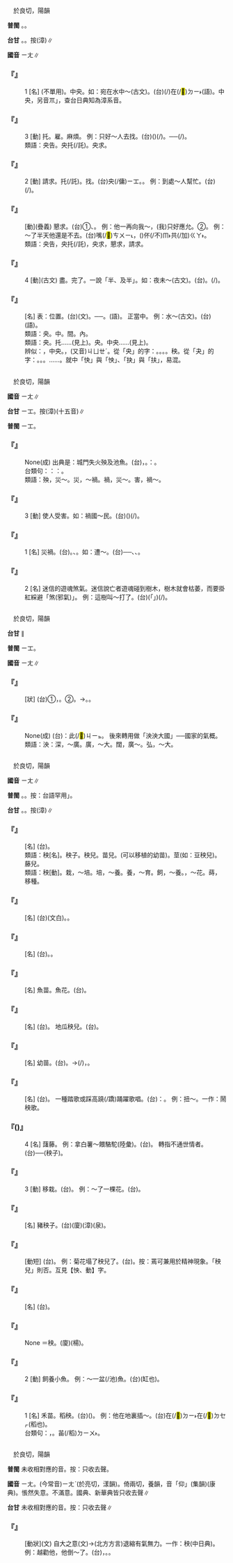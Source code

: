 
=={{ruby|央|ㄧㄤ}}==

　於良切，陽韻

'''普閩''' {{ruby|(文)|ㄧㆲ}}{{ruby|。|ㄧㄤ}}。{{ruby|(語)|ㆭ}}。

'''台甘''' {{ruby|(文)|ㄧㆲ}}。{{ruby|(白)|ㆭ}}。按{{ruby|：|ㄧㄤ}}(漳)∥

'''國音''' <rt>ㄧㄤ</rt>∥

    

==='''『{{ruby|央|ㄧㄤ}}』'''===
:1  [名] (不單用)。中央。如：宛在水中～(古文)。(台){{ruby|宛|ㄨㄢˋ}}{{ruby|然|ㆢㄧㄢˊ}}{{ruby|/|ㄌㄧㄢˊ}}(/{{ruby|親|ㄑㄧㄣ}}{{ruby|像|ㄑㄧㆫ˫}}{{ruby|/|ㄑㄧㆧ˫}})在(/<mark>&#xf9853;</mark>)<rt>ㄉㄧ˫</rt>{{ruby|水|ㄗㄨㄧˋ}}{{ruby|中|ㄉㄧㆲ}}{{ruby|央|ㆭ}}(語)。中央，另音{{ruby|「|ㄉㄤ}}<rt>ㆭ</rt>」，查台日典知為漳系音。
    

==='''『{{ruby|央|ㄧㄤ}}』'''===
:3  [動] 托。雇。麻煩。 例：只好～人去找。(台){{ruby|只|ㄐㄧˋ}}{{ruby|有|ㄨ˫}}{{ruby|央|ㄧㆲ}}{{ruby|/|ㄧㄤ}}{{ruby|人|ㄌㄤˊ}}({{ruby|四|ㄒㄧ˪}}{{ruby|界|ㄍㆤ˪}}{{ruby|/|ㄍㄨㆤ˪}}){{ruby|去|ㄎㄧ˪}}{{ruby|尋|ㄘㄨㆤ˫}}{{ruby|/|ㄘㆤ˫}}{{ruby|而|ㆢㄧˊ}}{{ruby|/|ㄌㄧˊ}}{{ruby|已|ㄧˋ}}(/{{ruby|爾|ㄋㄧㄚ˫}}{{ruby|爾|ㄋㄧㄚ˫}})。──{{ruby|除|ㄉㄨˊ}}{{ruby|起|ㄎㄧˋ}}{{ruby|倩|ㄑㄧㆩ˪}}{{ruby|人|ㄌㄤˊ}}{{ruby|去|ㄎㄧ˪}}{{ruby|尋|ㄘㆤ˫}}{{ruby|/|ㄘㄨㆤ˫}}{{ruby|以|ㄧˋ}}{{ruby|外|ㆣㄨㄚ˫}}{{ruby|無|ㆠㄜˊ}}{{ruby|別|ㄅㄚㆵ ͘}}{{ruby|款|ㄎㄨㄢˋ}}(/{{ruby|物|ㄇㆭㆷ ͘}}{{ruby|/|ㄇㄧㆷ ͘}}){{ruby|法|ㄏㄨㄚㆵ}}{{ruby|度|ㄉㆦ˫}}。
:類語：央告。央托(/託)。央求。
:
    

==='''『{{ruby|央|ㄧㄤ}}』'''===
:2  [動] 請求。托(/託)。找。(台)央(/傭)<rt>ㄧㆲ</rt>{{ruby|/|ㄧㄤ}}。{{ruby|倩|ㄑㄧㆩ˪}}。 例：到處～人幫忙。(台){{ruby|四|ㄒㄧ˪}}{{ruby|界|ㄍㆤ˪}}{{ruby|/|ㄍㄨㆤ˪}}{{ruby|央|ㄧㆲ}}{{ruby|/|ㄧㄤ}}{{ruby|人|ㄌㄤˊ}}(/{{ruby|拜|ㄅㄞ˪}}{{ruby|托|ㄊㆦㆶ}}{{ruby|人|ㄌㄤˊ}}){{ruby|<mark>&#xf91c0;</mark>|ㄉㄠ˪}}{{ruby|骹|ㄎㄚ}}{{ruby|手|ㄑㄧㄨˋ}}。
    

==='''『{{ruby|央|ㄧㄤ}}{{ruby|告|ㄍㄠˋ}}』'''===
: [動](疊義) 懇求。(台)①{{ruby|央|ㄧㆲ}}、{{ruby|央|ㄧㆲ}}{{ruby|托|ㄊㆦㆶ}}。 例：他一再向我～，(我)只好應允。②{{ruby|拜|ㄅㄞ˪}}{{ruby|託|ㄊㆦㆶ}}。 例：～了半天他還是不去。(台){{ruby|好|ㄏㄜˋ}}嘴(/<mark>&#xffb59;</mark>)<rt>ㄘㄨㄧ˪</rt>{{ruby|拜|ㄅㄞ˪}}{{ruby|托|ㄊㆦㆶ}}{{ruby|伊|ㄧ}}{{ruby|歸|ㄍㄨㄧ}}{{ruby|半|ㄅㄨㆩ˪}}{{ruby|晡|ㄅㆦ}}，({{ruby|伊|ㄧ}}){{ruby|猶|ㄧㄠˋ}}{{ruby|是|ㄒㄧ˫}}伓(/不)<rt>ㆬ˫</rt>{{ruby|肯|ㄎㄧㄥˋ}}{{ruby|去|ㄎㄧ˪}}共(/加)<rt>ㄍㄚ˫</rt>{{ruby|咱|ㄌㄢˋ}}{{ruby|行|ㄍㄧㆩˊ}}{{ruby|一|ㄐㄧㆵ ͘}}{{ruby|畷|·ㄗㄨㄚ˫}}。
:類語：央告，央托(/託)，央求，懇求，請求。
:
    

==='''『{{ruby|央|ㄧㄤ}}』'''===
:4  [動](古文) 盡。完了。一說「半、及半」。如：夜未～(古文)。(台){{ruby|夜|ㄧㄚ˫}}{{ruby|未|ㆠㆤ˫}}{{ruby|/|ㆠㄨㆤ˫}}{{ruby|盡|ㄐㄧㄣ˫}}。{{ruby|未|ㆠㄨㆤ˫}}{{ruby|/|ㆠㆤ˫}}{{ruby|及|ㄍㄧㆴ ͘}}(/{{ruby|未|ㆠㆤ˫}}{{ruby|到|ㄍㄠ˪}}){{ruby|半|ㄅㄨㆩ˪}}{{ruby|暝|ㄇㆤˊ}}{{ruby|/|ㄇㄧˊ}}。
    

==='''『{{ruby|中|ㄓㄨㄥ}}{{ruby|央|ㄧㄤ}}』'''===
: [名] 表：位置。(台){{ruby|中|ㄉㄧㆲ}}{{ruby|央|ㄧㆲ}}(文)。──{{ruby|多|ㄉㄜ}}{{ruby|指|ㄐㄧˋ}}{{ruby|政|ㄐㄧㄥ˪}}{{ruby|治|ㄉㄧ˫}}{{ruby|中|ㄉㄧㆲ}}{{ruby|心|ㄒㄧㆬ}}。{{ruby|中|ㄉㄧㆲ}}{{ruby|央|ㆭ}}(語)。 正當中。 例：水～(古文)。(台){{ruby|水|ㄗㄨㄧˋ}}{{ruby|中|ㄉㄧㆲ}}{{ruby|央|ㆭ}}(語)。
:類語：央。中。間。內。
:
:類語：央。托……(見上)。央。中央……(見上)。
:
:辨似：{{ruby|央|ㄧㄤ}}，中央。{{ruby|夬|ㄎㄨㄞˋ}}，(又音)<rt>ㄐㄩㄝˊ</rt>。從「央」的字：{{ruby|怏|ㄧㄤˋ}}。{{ruby|泱|ㄧㄤ}}。{{ruby|鞅|ㄧㄤ}}。{{ruby|殃|ㄧㄤ}}。秧。從「夬」的字：{{ruby|快|ㄎㄨㄞˋ}}。{{ruby|決|ㄐㄩㄝˊ}}。{{ruby|缺|ㄑㄩㄝ}}。{{ruby|抉|ㄐㄩㄝˊ}}……。就中「快」與「怏」、「抉」與「扶」，易混。
:
    

=={{ruby|殃|ㄧㄤ}}==

　於良切，陽韻

'''國音''' <rt>ㄧㄤ</rt>∥

'''台甘''' <rt>ㄧㆲ</rt>。按{{ruby|：|ㄧㄤ}}(漳)(十五音)∥

'''普閩''' <rt>ㄧㆲ</rt>。

    

==='''『{{ruby|殃|ㄧㄤ}}{{ruby|及|ㄐㄧˊ}}{{ruby|池|ㄔˊ}}{{ruby|魚|ㄩˊ}}』'''===
: None(成) 出典是：城門失火殃及池魚。(台){{ruby|城|ㄒㄧㆩˊ}}{{ruby|門|ㄇㆭˊ}}{{ruby|<mark>&#xffb55;</mark>|ㄉㄜㆷ ͘}}{{ruby|火|ㄏㄨㆤˋ}}{{ruby|/|ㄏㆤˋ}}{{ruby|/|ㄏㄜˋ}}{{ruby|燒|ㄒㄧㄜ}}，{{ruby|連|ㄌㄧㄢˊ}}{{ruby|累|ㄌㄨㄧ˫}}{{ruby|著|ㄉㄧㄜㆷ ͘}}{{ruby|城|ㄒㄧㆩˊ}}{{ruby|池|ㄉㄧˊ}}{{ruby|內|ㄌㄞ˫}}{{ruby|丌|ㆤ}}{{ruby|魚|ㄏㄧˊ}}{{ruby|/|ㄏㄨˊ}}。{{ruby|比|ㄅㄧˋ}}{{ruby|喻|ㆡㄨ˫}}{{ruby|/|ㄌㄨ˫}}：{{ruby|無|ㆠㄜˊ}}{{ruby|因|ㄧㄣ}}{{ruby|無|ㆠㄜˊ}}{{ruby|端|ㄉㄨㆩ}}{{ruby|受|ㄒㄧㄨ˫}}{{ruby|著|ㄉㄧㄜㆷ ͘}}{{ruby|別|ㄅㄚㆵ ͘}}{{ruby|人|ㄌㄤˊ}}{{ruby|丌|ㆤ}}{{ruby|連|ㄌㄧㄢˊ}}{{ruby|累|ㄌㄨㄧ˫}}。
:台類句：{{ruby|按|ㄢ˪}}：{{ruby|台|ㄉㄞˊ}}{{ruby|灣|ㄨㄢˊ}}{{ruby|俗|ㄒㄧㆦㆶ ͘}}{{ruby|語|ㆣㄨˋ}}{{ruby|/|ㆣㄧˋ}}{{ruby|有|ㄨ˫}}{{ruby|一|ㄐㄧㆵ ͘}}{{ruby|句|ㄍㄨ˪}}：{{ruby|承|ㄒㄧㄣˊ}}{{ruby|著|ㄉㄧㄜㆷ ͘}}{{ruby|拳|ㄍㄨㄣˊ}}{{ruby|頭|ㄊㄠˊ}}{{ruby|<mark>&#xf91b1;</mark>|ㄆㄨㆤ˪}}{{ruby|/|ㄆㆤ˪}}。
:
:類語：殃，災～。災，～禍。禍，災～。害，禍～。
:
    

==='''『{{ruby|殃|ㄧㄤ}}』'''===
:3  [動] 使人受害。如：禍國～民。(台){{ruby|害|ㄏㄞ˫}}{{ruby|著|ㄉㄧㄜㆷ ͘}}{{ruby|國|ㄍㆦㆶ}}{{ruby|家|ㄍㄚ}}{{ruby|人|ㆢㄧㄣˊ}}{{ruby|/|ㄌㄧㄣˊ}}{{ruby|民|ㆠㄧㄣˊ}}{{ruby|受|ㄒㄧㄨ˫}}{{ruby|災|ㄗㄞ}}{{ruby|難|ㄌㄢ˫}}({{ruby|損|ㄙㄨㄣˋ}}{{ruby|失|ㄒㄧㆵ}}){{ruby|像|ㄑㄧㆧ˫}}{{ruby|/|ㄑㄧㆫ˫}}{{ruby|抵|ㄉㄨˋ}}{{ruby|著|ㄉㄧㄜㆷ ͘}}{{ruby|鬼|ㄍㄨㄧˋ}}(/{{ruby|魔|ㄇㆦˊ}}{{ruby|神|ㄒㄧㄣˊ}}){{ruby|仔|ㄚ}}。
    

==='''『{{ruby|殃|ㄧㄤ}}』'''===
:1  [名] 災禍。(台){{ruby|災|ㄗㄞ}}{{ruby|禍|ㄏㄜ˫}}。{{ruby|災|ㄗㄞ}}{{ruby|厄|ㆤㆷ}}、{{ruby|禍|ㄏㄜ˫}}{{ruby|害|ㄏㄞ˫}}。如：遭～。(台){{ruby|遇|ㆣㄨ˫}}{{ruby|/|ㆠㄨ˫}}{{ruby|著|ㄉㄧㄜㆷ ͘}}{{ruby|災|ㄗㄞ}}{{ruby|厄|ㆤㆷ}}──{{ruby|災|ㄗㄞ}}{{ruby|害|ㄏㄞ˫}}、{{ruby|禍|ㄏㄜ˫}}{{ruby|患|ㄏㄨㄢ˫}}、{{ruby|厄|ㆤㆷ}}{{ruby|運|ㄨㄣ˫}}。
    

==='''『{{ruby|殃|ㄧㄤ}}』'''===
:2  [名] 迷信的遊魂煞氣。迷信說亡者遊魂碰到樹木，樹木就會枯萎，而要掛紅綵避「煞(邪氣)」。 例：這樹叫～打了。(台){{ruby|<mark>&#xffb50;</mark>|ㄐㄧㆵ}}(「{{ruby|此|ㄐㄧˋ}}{{ruby|一|ㄐㄧㆵ ͘}}」)(/{{ruby|此|ㄐㄧㆵ}}){{ruby|欉|ㄗㄤˊ}}{{ruby|樹|ㄑㄧㄨ˫}}{{ruby|仔|ㄚ}}{{ruby|煞|ㄙㄨㄚㆷ}}{{ruby|著|ㄉㄧㄜㆷ ͘}}。
    

=={{ruby|泱|ㄧㄤ}}==

　於良切，陽韻

'''台甘''' {{ruby|(文)|ㄧㆲ}}{{ruby|。|ㄧㆲ˪}}∥

'''普閩''' <rt>ㄧㆲ</rt>。

'''國音''' <rt>ㄧㄤ</rt>∥

    

==='''『{{ruby|泱|ㄧㄤ}}{{ruby|泱|ㄧㄤ}}』'''===
: [狀] (台)①{{ruby|形|ㄏㄧㄥˊ}}{{ruby|容|ㄧㆲˊ}}{{ruby|水|ㄗㄨㄧˋ}}{{ruby|深|ㄑㄧㆬ}}，{{ruby|水|ㄗㄨㄧˋ}}{{ruby|面|ㆠㄧㄣ˫}}{{ruby|廣|ㄍㆲˋ}}{{ruby|闊|ㄎㄨㄚㆷ}}。②{{ruby|雲|ㄏㄨㄣˊ}}{{ruby|氣|ㄎㄧ˪}}{{ruby|興|ㄏㄧㄥ}}{{ruby|起|ㄎㄧˋ}}{{ruby|丌|ㆤ}}{{ruby|款|ㄎㄨㄢˋ}}。→{{ruby|轉|ㄗㄨㄢˋ}}{{ruby|稱|ㄑㄧㄥ}}{{ruby|有|ㄨ˫}}{{ruby|風|ㄏㆲ}}{{ruby|度|ㄉㆦ˫}}。{{ruby|大|ㄉㄞ˫}}{{ruby|方|ㄏㆲ}}。
    

==='''『{{ruby|泱|ㄧㄤ}}{{ruby|泱|ㄧㄤ}}{{ruby|大|ㄉㄚˋ}}{{ruby|風|ㄈㄥ}}』'''===
: None(成) (台){{ruby|按|ㄢ˪}}：此(/<mark>&#xffb50;</mark>)<rt>ㄐㄧㆵ</rt>{{ruby|句|ㄍㄨ˪}}{{ruby|原|ㆣㄨㄢˊ}}{{ruby|是|ㄒㄧ˫}}{{ruby|吳|ㄫㆦˊ}}{{ruby|國|ㄍㆦㆶ}}{{ruby|季|ㄍㄨㄧ˪}}{{ruby|札|ㄗㄚㆴ}}{{ruby|稱|ㄑㄧㄥ}}{{ruby|讚|ㄗㄢˋ}}{{ruby|齊|ㄗㆤˊ}}{{ruby|國|ㄍㆦㆶ}}{{ruby|音|ㄧㆬ}}{{ruby|樂|ㆣㄚㆶ ͘}}{{ruby|丌|ㆤ}}{{ruby|話|ㄨㆤ˫}}。 後來轉用做「泱泱大國」──國家的氣概。
:類語：泱：深，～廣。廣，～大。闊，廣～。弘，～大。
:
    

=={{ruby|秧|ㄧㄤ}}==

　於良切，陽韻

'''國音''' <rt>ㄧㄤ</rt>∥

'''普閩''' {{ruby|(文)|ㄧㆲ}}{{ruby|。|ㄧㄤ}}。{{ruby|(白)|ㄧㆫ}}{{ruby|，|ㆭ}}。按：台語罕用{{ruby|「|ㄧㆫ}}」。

'''台甘''' {{ruby|(文)|ㄧㆲ}}。{{ruby|(語)|ㆭ}}。按{{ruby|：|ㄧㄤ}}(漳)∥

    

==='''『{{ruby|茄|ㄑㄧㄝˊ}}{{ruby|子|·ㄗˇ}}{{ruby|秧|ㄧㄤ}}』'''===
: [名] (台){{ruby|茄|ㄍㄧㄜˊ}}{{ruby|栽|ㄗㄞ}}。
:類語：秧[名]。秧子。秧兒。苗兒。(可以移植的幼苗)。莖(如：豆秧兒)。藤兒。
:
:類語：秧[動]。栽，～培。培，～養。養，～育。飼，～養。{{ruby|種|ㄓㄨㄥˋ}}，～花。蒔，移種。
:
    

==='''『{{ruby|樹|ㄕㄨˋ}}{{ruby|秧|ㄧㄤ}}』'''===
: [名] (台){{ruby|苗|ㆠㄧㄠˊ}}{{ruby|木|ㆠㆦㆶ ͘}}(文白)。{{ruby|樹|ㄑㄧㄨ˫}}{{ruby|仔|ㄚ}}{{ruby|栽|ㄗㄞ}}。
    

==='''『{{ruby|菜|ㄘㄞˋ}}{{ruby|秧|ㄧㄤ}}』'''===
: [名] (台){{ruby|菜|ㄘㄞ˪}}{{ruby|種|ㄐㄧㄥˋ}}。{{ruby|菜|ㄘㄞ˪}}{{ruby|栽|ㄗㄞ}}。
    

==='''『{{ruby|魚|ㄩˊ}}{{ruby|秧|ㄧㄤ}}』'''===
: [名] 魚苗。魚花。(台){{ruby|魚|ㄏㄧˊ}}{{ruby|/|ㄏㄨˊ}}{{ruby|栽|ㄗㄞ}}。
    

==='''『{{ruby|瓜|ㄍㄨㄚ}}{{ruby|秧|ㄧㄤ}}{{ruby|兒|ㄦ}}』'''===
: [名] (台){{ruby|瓜|ㄍㄨㆤ}}{{ruby|藤|ㄉㄧㄣˊ}}。 地瓜秧兒。(台){{ruby|番|ㄏㄢ}}{{ruby|薯|ㄗㄨˊ}}{{ruby|/|ㄐㄧˊ}}{{ruby|藤|ㄉㄧㄣˊ}}。
    

==='''『{{ruby|秧|ㄧㄤ}}{{ruby|子|·ㄗˇ}}』'''===
: [名] 幼苗。(台){{ruby|苗|ㆠㄧㄠˊ}}{{ruby|栽|ㄗㄞ}}。→{{ruby|不|ㄅㄨㆵ}}{{ruby|熟|ㄒㄧㆦㆶ ͘}}(/{{ruby|識|ㄒㄧㆤㆶ}}){{ruby|世|ㄙㆤ˪}}{{ruby|事|ㄙㄨ˫}}{{ruby|丌|ㆤ}}{{ruby|阿|ㄚ}}{{ruby|舍|ㄒㄧㄚˋ}}，{{ruby|富|ㄏㄨ˪}}{{ruby|家|ㄍㄚ}}{{ruby|子|ㄗㄨˋ}}{{ruby|弟|ㄉㆤ˫}}。
    

==='''『{{ruby|秧|ㄧㄤ}}{{ruby|歌|·ㄍㄜ}}』'''===
: [名] (台){{ruby|播|ㄅㆦ˪}}{{ruby|田|ㄘㄢˊ}}{{ruby|歌|ㄍㄨㄚ}}。 一種踏歌或踩高蹺(/蹻)踊躍歌唱。(台){{ruby|歌|ㄍㄨㄚ}}{{ruby|丌|ㆤ}}{{ruby|內|ㄌㄞ˫}}{{ruby|/|ㄌㄨㆤ˫}}{{ruby|容|ㄧㆲˊ}}：{{ruby|相|ㄒㄧㄜ}}{{ruby|/|ㄙㆩ}}{{ruby|褒|ㄅㄜ}}{{ruby|或|ㄧㄚㆷ ͘}}{{ruby|講|ㄍㆲˋ}}{{ruby|故|ㄍㆦ˪}}{{ruby|事|ㄙㄨ˫}}{{ruby|丌|ㆤ}}{{ruby|歌|ㄍㄨㄚ}}{{ruby|舞|ㆠㄨˋ}}{{ruby|劇|ㄍㄧㆦㆶ ͘}}。 例：扭～。一作：鬧秧歌。
    

==='''『{{ruby|秧|ㄧㄤ}}({{ruby|兒|ㄦ}})』'''===
:4  [名] 藷藤。 例：拿白薯～餵駱駝(陸彙)。(台){{ruby|用|ㄧㆲ˫}}{{ruby|白|ㄅㆤㆷ ͘}}{{ruby|薯|ㄗㄨˊ}}{{ruby|/|ㄐㄧˊ}}{{ruby|藤|ㄉㄧㄣˊ}}{{ruby|飼|ㄑㄧ˫}}{{ruby|駱|ㄌㆦㆶ ͘}}{{ruby|駝|ㄉㄜˊ}}。 轉指不通世情者。(台){{ruby|初|ㄘㆦ}}{{ruby|出|ㄘㄨㆵ}}{{ruby|茅|ㄇㄠˊ}}{{ruby|廬|ㄌㄧˊ}}{{ruby|/|ㄌㄨˊ}}{{ruby|無|ㆠㄜˊ}}{{ruby|經|ㄍㄧㄥ}}{{ruby|驗|ㆣㄧㆰ˫}}{{ruby|丌|ㆤ}}{{ruby|人|ㄌㄤˊ}}──{{ruby|青|ㄘㆥ}}{{ruby|/|ㄑㆪ}}{{ruby|手|ㄑㄧㄨˋ}}(秧子)。
:
:
    

==='''『{{ruby|秧|ㄧㄤ}}』'''===
:3  [動] 移栽。(台){{ruby|徙|ㄙㄨㄚˋ}}{{ruby|栽|ㄗㄞ}}。 例：～了一棵花。(台){{ruby|徙|ㄅㄨㆩˊ}}{{ruby|/|ㄙㄨㄚˋ}}{{ruby|一|ㄐㄧㆵ ͘}}{{ruby|盆|ㄆㄨㄣˊ}}{{ruby|花|ㄏㄨㆤ}}{{ruby|/|ㄏㆤ}}。
    

==='''『{{ruby|豬|ㄓㄨ}}{{ruby|秧|ㄧㄤ}}』'''===
: [名] 豬秧子。(台){{ruby|豬|ㄉㄨ}}(廈){{ruby|/|ㄉㄧ}}(漳){{ruby|/|ㄉㆨ}}(泉){{ruby|胚|ㄆㆤ}}{{ruby|/|ㄆㄨㆤ}}。
    

==='''『{{ruby|塌|ㄊㄚˋ}}{{ruby|秧|ㄧㄤ}}』'''===
: [動短] (台){{ruby|花|ㄏㄨㆤ}}{{ruby|/|ㄏㆤ}}{{ruby|蔫|ㄌㄧㄢ}}{{ruby|去|ㄎㄧ˪}}。 例：菊花塌了秧兒了。(台){{ruby|菊|ㄍㄧㆦㆶ}}{{ruby|花|ㄏㄨㆤ}}{{ruby|蔫|ㄌㄧㄢ}}{{ruby|去|ㄎㄧ˪}}。按：蔫可兼用於精神現象。「秧兒」則否。互見【怏、動】字。
    

==='''『{{ruby|豆|ㄉㄡˋ}}{{ruby|秧|ㄧㄤ}}』'''===
: [名] (台){{ruby|豆|ㄉㄠ˫}}{{ruby|仔|ㄚ}}{{ruby|藤|ㄉㄧㄣˊ}}。
    

==='''『{{ruby|稻|ㄉㄠˋ}}{{ruby|秧|ㄧㄤ}}』'''===
: None ＝秧。(廈){{ruby|秧|ㄧㆫ}}{{ruby|或|ㄧㄚㆷ ͘}}{{ruby|秧|ㆪ}}(楊)。
    

==='''『{{ruby|秧|ㄧㄤ}}』'''===
:2  [動] 飼養小魚。 例：～一盆(/池)魚。(台){{ruby|飼|ㄑㄧ˫}}{{ruby|一|ㄐㄧㆵ ͘}}{{ruby|硿|ㄎㆩ}}(缸也){{ruby|魚|ㄏㄧˊ}}{{ruby|/|ㄏㄨˊ}}。
    

==='''『{{ruby|秧|ㄧㄤ}}』'''===
:1  [名] 禾苗。稻秧。(台)({{ruby|稻|ㄉㄧㄨ˫}}{{ruby|仔|ㄚ}}{{ruby|丌|ㆤ}}){{ruby|秧|ㆭ}}{{ruby|仔|ㄚ}}。 例：他在地裏插～。(台){{ruby|伊|ㄧ}}在(/<mark>&#xf9853;</mark>)<rt>ㄉㄧ˫</rt>{{ruby|田|ㄘㄢˊ}}{{ruby|裏|ㄌㄧㄣ˪}}在(/<mark>&#xf9549;</mark>)<rt>ㄉㆤㆷ</rt>{{ruby|播|ㄅㆦ˪}}{{ruby|苖|ㄉㄧㄨ˫}}{{ruby|仔|ㄚ}}(稻也)。
:台類句：{{ruby|敥|ㄧㄚ˫}}{{ruby|種|ㄐㄧㄥˋ}}，{{ruby|作|ㄗㄜㆷ}}{{ruby|秧|ㆭ}}{{ruby|摭|ㄐㄧㄜㆷ}}。{{ruby|播|ㄅㆦ˪}}苖(/稻)<rt>ㄉㄧㄨ˫</rt>{{ruby|仔|ㄚ}}。
:
    

=={{ruby|怏|ㄧㄤ}}==

　於良切，陽韻

'''普閩''' 未收相對應的音。按：只收去聲。

'''國音''' <rt>ㄧㄤ</rt>。(今常音)<rt>ㄧㄤˋ</rt>(於亮切，漾韻)。倚兩切，養韻，音「仰」(集韻)(康典)。悵然失意。不滿意。國典、新華典皆只收去聲∥

'''台甘''' 未收相對應的音。按：只收去聲∥

    

==='''『{{ruby|怏|ㄧㄤ}}』'''===
: [動狀](文) 自大之意(文)→(北方方言)退縮有氣無力。一作：秧(中日典)。例：越勸他，他倒～了。(台){{ruby|汝|ㄌㄧˋ}}{{ruby|勸|ㄎㆭ˪}}{{ruby|伊|ㄧ}}，{{ruby|伊|ㄧ}}{{ruby|倒|ㄉㄜ˪}}{{ruby|無|ㆠㄜˊ}}{{ruby|愛|ㄞ˪}}。{{ruby|愈|ㆡㄨˋ}}{{ruby|/|ㄌㄨˋ}}{{ruby|鼓|ㄍㆦˋ}}{{ruby|勵|ㄌㆤ˫}}{{ruby|伊|ㄧ}}{{ruby|顛|ㄉㄧㄢ}}{{ruby|倒|ㄉㄜ˪}}{{ruby|縮|ㄍㄧㄨ}}{{ruby|去|ㄎㄧ˪}}。
    

